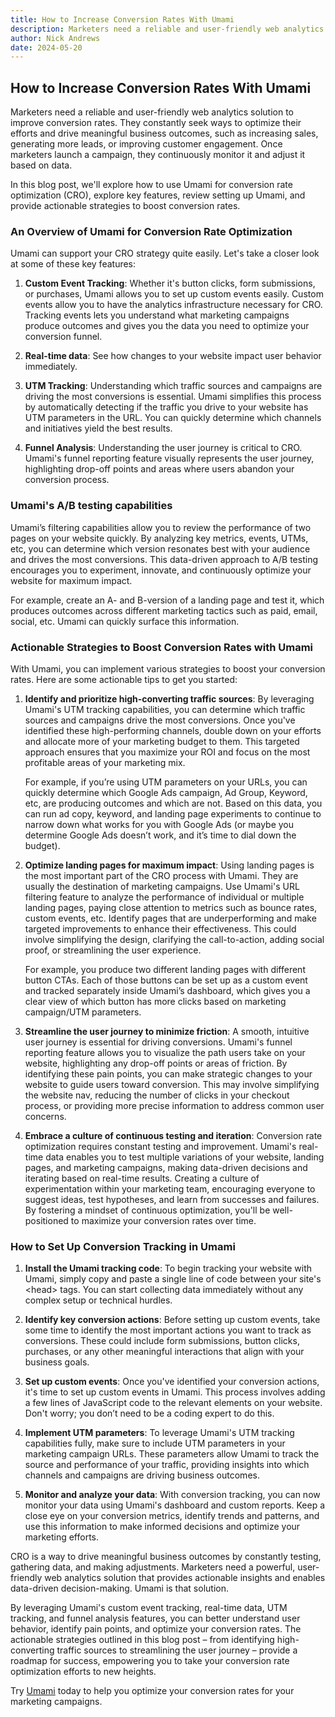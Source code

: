 ```yaml
---
title: How to Increase Conversion Rates With Umami
description: Marketers need a reliable and user-friendly web analytics solution to improve conversion rates.
author: Nick Andrews
date: 2024-05-20
---
```


## How to Increase Conversion Rates With Umami

Marketers need a reliable and user-friendly web analytics solution to improve conversion rates. They constantly seek ways to optimize their efforts and drive meaningful business outcomes, such as increasing sales, generating more leads, or improving customer engagement. Once marketers launch a campaign, they continuously monitor it and adjust it based on data.

In this blog post, we'll explore how to use Umami for conversion rate optimization (CRO), explore key features, review setting up Umami, and provide actionable strategies to boost conversion rates.

### An Overview of Umami for Conversion Rate Optimization

Umami can support your CRO strategy quite easily. Let's take a closer look at some of these key features:

1. **Custom Event Tracking**: Whether it's button clicks, form submissions, or purchases, Umami allows you to set up custom events easily. Custom events allow you to have the analytics infrastructure necessary for CRO. Tracking events lets you understand what marketing campaigns produce outcomes and gives you the data you need to optimize your conversion funnel.

2. **Real-time data**: See how changes to your website impact user behavior immediately.

3. **UTM Tracking**: Understanding which traffic sources and campaigns are driving the most conversions is essential. Umami simplifies this process by automatically detecting if the traffic you drive to your website has UTM parameters in the URL. You can quickly determine which channels and initiatives yield the best results.

4. **Funnel Analysis**: Understanding the user journey is critical to CRO. Umami's funnel reporting feature visually represents the user journey, highlighting drop-off points and areas where users abandon your conversion process.

### Umami's A/B testing capabilities

Umami’s filtering capabilities allow you to review the performance of two pages on your website quickly. By analyzing key metrics, events, UTMs, etc,  you can determine which version resonates best with your audience and drives the most conversions. This data-driven approach to A/B testing encourages you to experiment, innovate, and continuously optimize your website for maximum impact.

For example, create an A- and B-version of a landing page and test it, which produces outcomes across different marketing tactics such as paid, email, social, etc. Umami can quickly surface this information.

### Actionable Strategies to Boost Conversion Rates with Umami

With Umami, you can implement various strategies to boost your conversion rates. Here are some actionable tips to get you started:

1. **Identify and prioritize high-converting traffic sources**: By leveraging Umami's UTM tracking capabilities, you can determine which traffic sources and campaigns drive the most conversions. Once you've identified these high-performing channels, double down on your efforts and allocate more of your marketing budget to them. This targeted approach ensures that you maximize your ROI and focus on the most profitable areas of your marketing mix.

    For example, if you’re using UTM parameters on your URLs, you can quickly determine which Google Ads campaign, Ad Group, Keyword, etc, are producing outcomes and which are not. Based on this data, you can run ad copy, keyword, and landing page experiments to continue to narrow down what works for you with Google Ads (or maybe you determine Google Ads doesn’t work, and it’s time to dial down the budget).

2. **Optimize landing pages for maximum impact**: Using landing pages is the most important part of the CRO process with Umami. They are usually the destination of marketing campaigns. Use Umami's URL filtering feature to analyze the performance of individual or multiple landing pages, paying close attention to metrics such as bounce rates, custom events, etc. Identify pages that are underperforming and make targeted improvements to enhance their effectiveness. This could involve simplifying the design, clarifying the call-to-action, adding social proof, or streamlining the user experience.

    For example, you produce two different landing pages with different button CTAs. Each of those buttons can be set up as a custom event and tracked separately inside Umami’s dashboard, which gives you a clear view of which button has more clicks based on marketing campaign/UTM parameters.

3. **Streamline the user journey to minimize friction**: A smooth, intuitive user journey is essential for driving conversions. Umami's funnel reporting feature allows you to visualize the path users take on your website, highlighting any drop-off points or areas of friction. By identifying these pain points, you can make strategic changes to your website to guide users toward conversion. This may involve simplifying the website nav, reducing the number of clicks in your checkout process, or providing more precise information to address common user concerns.

4. **Embrace a culture of continuous testing and iteration**: Conversion rate optimization requires constant testing and improvement. Umami's real-time data enables you to test multiple variations of your website, landing pages, and marketing campaigns, making data-driven decisions and iterating based on real-time results. Creating a culture of experimentation within your marketing team, encouraging everyone to suggest ideas, test hypotheses, and learn from successes and failures. By fostering a mindset of continuous optimization, you'll be well-positioned to maximize your conversion rates over time.

### How to Set Up Conversion Tracking in Umami

1. **Install the Umami tracking code**: To begin tracking your website with Umami, simply copy and paste a single line of code between your site's &lt;head&gt; tags. You can start collecting data immediately without any complex setup or technical hurdles.

2. **Identify key conversion actions**: Before setting up custom events, take some time to identify the most important actions you want to track as conversions. These could include form submissions, button clicks, purchases, or any other meaningful interactions that align with your business goals.

3. **Set up custom events**: Once you've identified your conversion actions, it's time to set up custom events in Umami. This process involves adding a few lines of JavaScript code to the relevant elements on your website. Don't worry; you don’t need to be a coding expert to do this.

4. **Implement UTM parameters**: To leverage Umami's UTM tracking capabilities fully, make sure to include UTM parameters in your marketing campaign URLs. These parameters allow Umami to track the source and performance of your traffic, providing insights into which channels and campaigns are driving business outcomes.

5. **Monitor and analyze your data**: With conversion tracking, you can now monitor your data using Umami's dashboard and custom reports. Keep a close eye on your conversion metrics, identify trends and patterns, and use this information to make informed decisions and optimize your marketing efforts.

CRO is a way to drive meaningful business outcomes by constantly testing, gathering data, and making adjustments. Marketers need a powerful, user-friendly web analytics solution that provides actionable insights and enables data-driven decision-making. Umami is that solution.

By leveraging Umami's custom event tracking, real-time data, UTM tracking, and funnel analysis features, you can better understand user behavior, identify pain points, and optimize your conversion rates. The actionable strategies outlined in this blog post – from identifying high-converting traffic sources to streamlining the user journey – provide a roadmap for success, empowering you to take your conversion rate optimization efforts to new heights.

Try [Umami](https://cloud.umami.is/signup?ref=umami-blog) today to help you optimize your conversion rates for your marketing campaigns.

